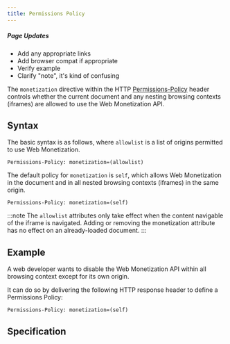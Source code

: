 ```yaml
---
title: Permissions Policy
---
```



<div class="draft"><h5>Page Updates</h5><ul><li>Add any appropriate links</li><li>Add browser compat if appropriate</li><li>Verify example</li><li>Clarify "note", it's kind of confusing</li></ul></div>

The `monetization` directive within the HTTP <a href="https://developer.mozilla.org/en-US/docs/Web/HTTP/Headers/Permissions-Policy" target="_blank">Permissions-Policy</a> header controls whether the current document and any nesting browsing contexts (iframes) are allowed to use the Web Monetization API.

## Syntax

The basic syntax is as follows, where `allowlist` is a list of origins permitted to use Web Monetization.

```http
Permissions-Policy: monetization=(allowlist)
```

The default policy for `monetization` is `self`, which allows Web Monetization in the document and in all nested browsing contexts (iframes) in the same origin.

```http
Permissions-Policy: monetization=(self)
```

:::note
The `allowlist` attributes only take effect when the content navigable of the iframe is navigated. Adding or removing the monetization attribute has no effect on an already-loaded document.
:::

## Example

A web developer wants to disable the Web Monetization API within all browsing context except for its own origin.

It can do so by delivering the following HTTP response header to define a Permissions Policy:

```http
Permissions-Policy: monetization=(self)
```

## Specification

<Specifications link="permissions-policy"></Specifications>